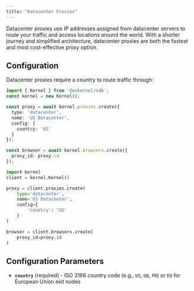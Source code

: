 ```yaml
---
title: "Datacenter Proxies"
---
```


Datacenter proxies use IP addresses assigned from datacenter servers to route your traffic and access locations around the world. With a shorter journey and simplified architecture, datacenter proxies are both the fastest and most cost-effective proxy option.

## Configuration

Datacenter proxies require a country to route traffic through:

<CodeGroup>

```typescript Typescript/Javascript
import { Kernel } from '@onkernel/sdk';
const kernel = new Kernel();

const proxy = await kernel.proxies.create({
  type: 'datacenter',
  name: 'US Datacenter',
  config: {
    country: 'US'
  }
});

const browser = await kernel.browsers.create({
  proxy_id: proxy.id
});
```

```Python Python
import kernel
client = kernel.Kernel()

proxy = client.proxies.create(
    type='datacenter',
    name='US Datacenter',
    config={
        'country': 'US'
    }
)

browser = client.browsers.create(
    proxy_id=proxy.id
)
```

</CodeGroup>

## Configuration Parameters

- **`country`** (required) - ISO 3166 country code (e.g., `US`, `GB`, `FR`) or `EU` for European Union exit nodes